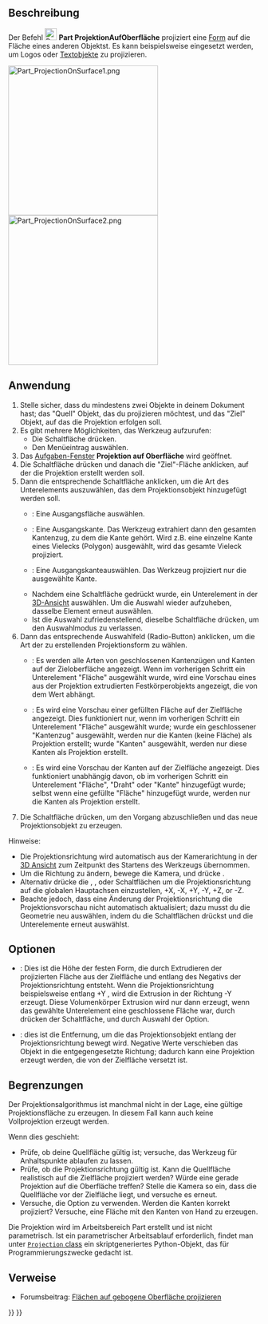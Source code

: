 <languages/>

{{Docnav/de
|[[Part_Thickness/de|Dicke]]
|[[Part_Compound/de|Verbund]]
|[[Part_Workbench/de|Part]]
|IconL=Part_Thickness.svg
|IconR=Part_Compound.svg
|IconC=Workbench_Part.svg
}}

{{GuiCommand/de
|Name=Part ProjectionOnSurface
|Name/de=Part ProjektionAufOberfläche
|MenuLocation=Part → Erstelle Projektion auf Oberfläche...
|Workbenches=[[Part_Workbench/de|Part]]
|Version=0.19
|SeeAlso=
}}

<span id="Description"></span>
==Beschreibung==

Der Befehl [[Image:Part_ProjectionOnSurface.svg|24px]] '''Part ProjektionAufOberfläche''' projiziert eine [[Shape/de|Form]] auf die Fläche eines anderen Objektst. Es kann beispielsweise eingesetzt werden, um Logos oder [[Draft_ShapeString/de|Textobjekte]] zu projizieren.

[[Image:Part_ProjectionOnSurface1.png|300px]] [[Image:Part_ProjectionOnSurface2.png|300px]]

{{Caption|Projektion eines Logos auf eine gekrümmte Oberfläche}}

<span id="Usage"></span>
==Anwendung==

# Stelle sicher, dass du mindestens zwei Objekte in deinem Dokument hast; das "Quell" Objekt, das du projizieren möchtest, und das "Ziel" Objekt, auf das die Projektion erfolgen soll.
# Es gibt mehrere Möglichkeiten, das Werkzeug aufzurufen:
#* Die Schaltfläche {{Button|[[Image:Part ProjectionOnSurface.svg|16px]] [[Part_ProjectionOnSurface/de|Projektion auf Oberfläche erstellen...]]}} drücken.
#* Den Menüeintrag {{MenuCommand|Part → [[Image:Part ProjectionOnSurface.svg|16px]] Projektion auf Oberfläche erstellen...}} auswählen.
# Das [[task_panel/de|Aufgaben-Fenster]] '''Projektion auf Oberfläche''' wird geöffnet.
# Die Schaltfläche {{Button|Projektionsoberfläche auswählen}} drücken und danach die "Ziel"-Fläche anklicken, auf der die Projektion erstellt werden soll.
# Dann die entsprechende Schaltfläche anklicken, um die Art des Unterelements auszuwählen, das dem Projektionsobjekt hinzugefügt werden soll.
#* {{Button|Fläche hinzufügen}}: Eine Ausgangsfläche auswählen.
#* {{Button|Kantenzug hinzufügen}}: Eine Ausgangskante. Das Werkzeug extrahiert dann den gesamten Kantenzug, zu dem die Kante gehört. Wird z.B. eine einzelne Kante eines Vielecks (Polygon) ausgewählt, wird das gesamte Vieleck projiziert.
#* {{Button|Kante hinzufügen}}: Eine Ausgangskanteauswählen. Das Werkzeug projiziert nur die ausgewählte Kante.
#* Nachdem eine Schaltfläche gedrückt wurde, ein Unterelement in der [[3D_view/de|3D-Ansicht]] auswählen. Um die Auswahl wieder aufzuheben, dasselbe Element erneut auswählen.
#* Ist die Auswahl zufriedenstellend, dieselbe Schaltfläche {{Button|...hinzufügen}} drücken, um den Auswahlmodus zu verlassen.
# Dann das entsprechende Auswahlfeld (Radio-Button) anklicken, um die Art der zu erstellenden Projektionsform zu wählen.
#* {{RadioButton|TRUE|Alles anzeigen}}: Es werden alle Arten von geschlossenen Kantenzügen und Kanten auf der Zieloberfläche angezeigt. Wenn im vorherigen Schritt ein Unterelement "Fläche" ausgewählt wurde, wird eine Vorschau eines aus der Projektion extrudierten Festkörperobjekts angezeigt, die von dem Wert {{MenuCommand|Extrusionshöhe}} abhängt.
#* {{RadioButton|TRUE|Flächen anzeigen}}: Es wird eine Vorschau einer gefüllten Fläche auf der Zielfläche angezeigt. Dies funktioniert nur, wenn im vorherigen Schritt ein Unterelement "Fläche" ausgewählt wurde; wurde ein geschlossener "Kantenzug" ausgewählt, werden nur die Kanten (keine Fläche) als Projektion erstellt; wurde "Kanten" ausgewählt, werden nur diese Kanten als Projektion erstellt.
#* {{RadioButton|TRUE|Kanten anzeigen}}: Es wird eine Vorschau der Kanten auf der Zielfläche angezeigt. Dies funktioniert unabhängig davon, ob im vorherigen Schritt ein Unterelement "Fläche", "Draht" oder "Kante" hinzugefügt wurde; selbst wenn eine gefüllte "Fläche" hinzugefügt wurde, werden nur die Kanten als Projektion erstellt.
# Die Schaltfläche {{Button|OK}} drücken, um den Vorgang abzuschließen und das neue Projektionsobjekt zu erzeugen.

Hinweise:
* Die Projektionsrichtung wird automatisch aus der Kamerarichtung in der [[3D_view/de|3D Ansicht]] zum Zeitpunkt des Startens des Werkzeugs übernommen.
* Um die Richtung zu ändern, bewege die Kamera, und drücke {{Button|Aktuelle Kamerarichtung ermitteln}}.
* Alternativ drücke die {{Button|X:}}, {{Button|Y:}}, oder {{Button|Z:}} Schaltflächen um die Projektionsrichtung auf die globalen Hauptachsen einzustellen, +X, -X, +Y, -Y, +Z, or -Z.
* Beachte jedoch, dass eine Änderung der Projektionsrichtung die Projektionsvorschau nicht automatisch aktualisiert; dazu musst du die Geometrie neu auswählen, indem du die  {{Button|Hinzufügen...}} Schaltflächen drückst und die Unterelemente erneut auswählst.

<span id="Options"></span>
==Optionen==

* {{MenuCommand|Extrusionshöhe}}: Dies ist die Höhe der festen Form, die durch Extrudieren der projizierten Fläche aus der Zielfläche und entlang des Negativs der Projektionsrichtung entsteht. Wenn die Projektionsrichtung beispielsweise entlang +Y {{Value|(0, 1, 0)}}, wird die Extrusion in der Richtung -Y {{Value|(0, -1, 0)}} erzeugt.  Diese Volumenkörper Extrusion wird nur dann erzeugt, wenn das gewählte Unterelement eine geschlossene Fläche war, durch drücken der {{Button|Fläche hinzufügen}} Schaltfläche, und durch Auswahl der {{RadioButton|TRUE|Alles anzeigen}} Option.
* {{MenuCommand|Festkörpertiefe}}: dies ist die Entfernung, um die das Projektionsobjekt entlang der Projektionsrichtung bewegt wird.  Negative Werte verschieben das Objekt in die entgegengesetzte Richtung; dadurch kann eine Projektion erzeugt werden, die von der Zielfläche versetzt ist.

<span id="Limitations"></span>
==Begrenzungen==

Der Projektionsalgorithmus ist manchmal nicht in der Lage, eine gültige Projektionsfläche zu erzeugen. In diesem Fall kann auch keine Vollprojektion erzeugt werden.

Wenn dies geschieht:
* Prüfe, ob deine Quellfläche gültig ist; versuche, das {{Button|[[File:Part_CheckGeometry.svg|16px]] [[Part_CheckGeometry/de|PrüfeGeometrie]]}} Werkzeug für Anhaltspunkte ablaufen zu lassen.
* Prüfe, ob die Projektionsrichtung gültig ist. Kann die Quellfläche realistisch auf die Zielfläche projiziert werden? Würde eine gerade Projektion auf die Oberfläche treffen? Stelle die Kamera so ein, dass die Quellfläche vor der Zielfläche liegt, und versuche es erneut.
* Versuche, die Option {{RadioButton|TRUE|Kanten anzeigen}} zu verwenden. Werden die Kanten korrekt projiziert? Versuche, eine Fläche mit den Kanten von Hand zu erzeugen.

Die Projektion wird im Arbeitsbereich Part erstellt und ist nicht parametrisch. Ist ein parametrischer Arbeitsablauf erforderlich, findet man unter [https://gist.github.com/CsatiZoltan/f4fd10bf20923143ba0e0678ea1d3d61 <code>Projection</code> class] ein skriptgeneriertes Python-Objekt, das für Programmierungszwecke gedacht ist.

<span id="Links"></span>
==Verweise==

* Forumsbeitrag: [https://forum.freecad.org/viewtopic.php?f=9&t=33700 Flächen auf gebogene Oberfläche projizieren]


{{Docnav/de
|[[Part_Thickness/de|Dicke]]
|[[Part_Compound/de|Verbund]]
|[[Part_Workbench/de|Part]]
|IconL=Part_Thickness.svg
|IconR=Part_Compound.svg
|IconC=Workbench_Part.svg
}}

{{Part_Tools_navi{{#translation:}}}}
{{Userdocnavi{{#translation:}}}}